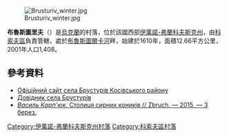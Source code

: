 [[Image:Brusturiv_winter.jpg|right]]

{{coord|48|17|42|N|24|52|22|E|scale:30000|display=title}}

'''布魯斯圖里夫'''（{{lang-uk|Брустурів}}）是[[烏克蘭|烏克蘭]]的村落，位於該國西部[[伊萬諾-弗蘭科夫斯克州|伊萬諾-弗蘭科夫斯克州]]，由[[科索夫區|科索夫區]]負責管轄，處於[[布魯斯圖爾卡河|布魯斯圖爾卡河]]畔，始建於1610年，面積12.66平方公里，2001年人口1,408。

==參考資料==
* [https://web.archive.org/web/20150402122951/http://brusturiv.kosiv.net/ Офіційний сайт села Брустурів Косівського району]
* [http://kosiv.org.ua/index.cfm/do/villages.brusturiv Довідник села Брустурів] {{Wayback|url=http://kosiv.org.ua/index.cfm/do/villages.brusturiv |date=20200811051115 }}
* [http://zbruc.eu/node/33375 ''Василь Карп'юк.'' Столиця сирних коників // Zbruch. — 2015. — 3 берез.] {{Wayback|url=http://zbruc.eu/node/33375 |date=20201231192306 }}

{{DEFAULTSORT:Брустурів}}
[[Category:伊萬諾-弗蘭科夫斯克州村落|Category:伊萬諾-弗蘭科夫斯克州村落]]
[[Category:科索夫區村落|Category:科索夫區村落]]


{{IvanoFrankivsk-geo-stub}}
